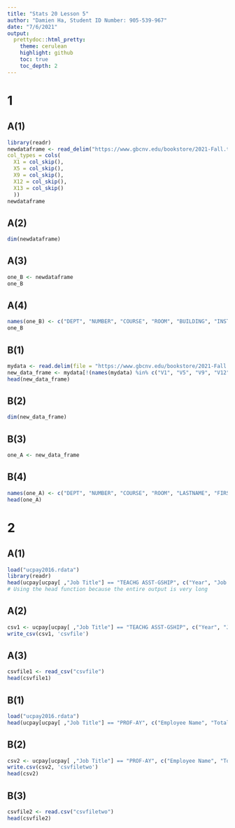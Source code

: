 ```yaml
---
title: "Stats 20 Lesson 5"
author: "Damien Ha, Student ID Number: 905-539-967"
date: "7/6/2021"
output: 
  prettydoc::html_pretty:
    theme: cerulean
    highlight: github
    toc: true
    toc_depth: 2
---
```





# 1

## A(1)
```r

library(readr)
newdataframe <- read_delim("https://www.gbcnv.edu/bookstore/2021-Fall.txt", "\t", col_names = FALSE, 
col_types = cols(
  X1 = col_skip(), 
  X5 = col_skip(),  
  X9 = col_skip(), 
  X12 = col_skip(), 
  X13 = col_skip()
  ))
newdataframe

```

## A(2)
```r

dim(newdataframe)

```

## A(3)
```r

one_B <- newdataframe
one_B

```

## A(4)
```r

names(one_B) <- c("DEPT", "NUMBER", "COURSE", "ROOM", "BUILDING", "INSTRUCTOR", "ENROLL", "CAP")
one_B

```

## B(1)
```r

mydata <- read.delim(file = "https://www.gbcnv.edu/bookstore/2021-Fall.txt", header = FALSE, sep = "\t")
new_data_frame <- mydata[!(names(mydata) %in% c("V1", "V5", "V9", "V12", "V13"))]
head(new_data_frame)

```

## B(2)
```r

dim(new_data_frame)

```

## B(3)
```r

one_A <- new_data_frame

```

## B(4)
```r

names(one_A) <- c("DEPT", "NUMBER", "COURSE", "ROOM", "LASTNAME", "FIRSTNAME", "ENROLL", "CAP")
head(one_A)

```





# 2

## A(1)
```r

load("ucpay2016.rdata")
library(readr)
head(ucpay[ucpay[ ,"Job Title"] == "TEACHG ASST-GSHIP", c("Year", "Job Title", "Total Pay", "Benefits", "Total Pay & Benefits")])
# Using the head function because the entire output is very long

```

## A(2)
```r

csv1 <- ucpay[ucpay[ ,"Job Title"] == "TEACHG ASST-GSHIP", c("Year", "Job Title", "Total Pay", "Benefits", "Total Pay & Benefits")]
write_csv(csv1, 'csvfile')

```

## A(3)
```r

csvfile1 <- read_csv("csvfile")
head(csvfile1)

```

## B(1)
```r

load("ucpay2016.rdata")
head(ucpay[ucpay[ ,"Job Title"] == "PROF-AY", c("Employee Name", "Total Pay & Benefits", "Year")])

```

## B(2)
```r

csv2 <- ucpay[ucpay[ ,"Job Title"] == "PROF-AY", c("Employee Name", "Total Pay & Benefits", "Year")]
write.csv(csv2, 'csvfiletwo')
head(csv2)

```

## B(3)
```r

csvfile2 <- read.csv("csvfiletwo")
head(csvfile2)

```




